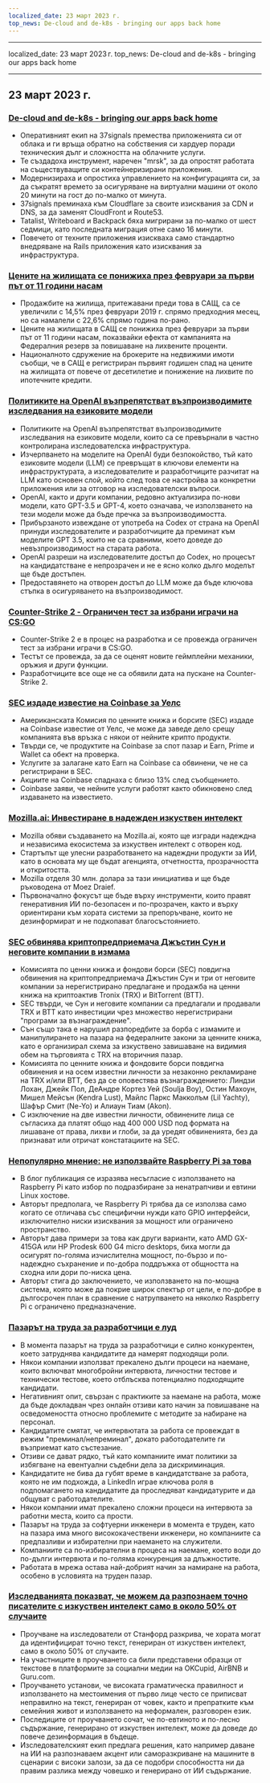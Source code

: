 ```yaml
---
localized_date: 23 март 2023 г.
top_news: De-cloud and de-k8s - bringing our apps back home
---
```


---

localized_date: 23 март 2023 г.
top_news: De-cloud and de-k8s - bringing our apps back home

---



<CallToAction />

<Steps>

## 23 март 2023 г.

### [De-cloud and de-k8s - bringing our apps back home](https://dev.37signals.com/bringing-our-apps-back-home/?ref=hackernewsgpt.com)

- Оперативният екип на 37signals премества приложенията си от облака и ги връща обратно на собствения си хардуер поради техническия дълг и сложността на облачните услуги.
- Те създадоха инструмент, наречен "mrsk", за да опростят работата на съществуващите си контейнеризирани приложения.
- Модернизираха и опростиха управлението на конфигурацията си, за да съкратят времето за осигуряване на виртуални машини от около 20 минути на гост до по-малко от минута.
- 37signals преминаха към Cloudflare за своите изисквания за CDN и DNS, за да заменят CloudFront и Route53.
- Tatalist, Writeboard и Backpack бяха мигрирани за по-малко от шест седмици, като последната миграция отне само 16 минути.
- Повечето от техните приложения изискваха само стандартно внедряване на Rails приложения като изисквания за инфраструктура.

### [Цените на жилищата се понижиха през февруари за първи път от 11 години насам](https://www.wsj.com/articles/home-prices-fell-in-february-for-first-time-in-11-years-73df0107?ref=hackernewsgpt.com)

- Продажбите на жилища, притежавани преди това в САЩ, са се увеличили с 14,5% през февруари 2019 г. спрямо предходния месец, но са намалели с 22,6% спрямо година по-рано.
- Цените на жилищата в САЩ се понижиха през февруари за първи път от 11 години насам, показвайки ефекта от кампанията на Федералния резерв за повишаване на лихвените проценти.
- Националното сдружение на брокерите на недвижими имоти съобщи, че в САЩ е регистриран първият годишен спад на цените на жилищата от повече от десетилетие и понижение на лихвите по ипотечните кредити.

### [Политиките на OpenAI възпрепятстват възпроизводимите изследвания на езиковите модели](https://aisnakeoil.substack.com/p/openais-policies-hinder-reproducible?ref=hackernewsgpt.com)

- Политиките на OpenAI възпрепятстват възпроизводимите изследвания на езиковите модели, които са се превърнали в частно контролирана изследователска инфраструктура.
- Изчерпването на моделите на OpenAI буди безпокойство, тъй като езиковите модели (LLM) се превръщат в ключови елементи на инфраструктурата, а изследователите и разработчиците разчитат на LLM като основен слой, който след това се настройва за конкретни приложения или за отговор на изследователски въпроси.
- OpenAI, както и други компании, редовно актуализира по-нови модели, като GPT-3.5 и GPT-4, което означава, че използването на тези модели може да бъде пречка за възпроизводимостта.
- Прибързаното извеждане от употреба на Codex от страна на OpenAI принуди изследователите и разработчиците да преминат към моделите GPT 3.5, които не са сравними, което доведе до невъзпроизводимост на старата работа.
- OpenAI разреши на изследователите достъп до Codex, но процесът на кандидатстване е непрозрачен и не е ясно колко дълго моделът ще бъде достъпен.
- Предоставянето на отворен достъп до LLM може да бъде ключова стъпка в осигуряването на възпроизводимост.

### [Counter-Strike 2 - Ограничен тест за избрани играчи на CS:GO](https://counter-strike.net/cs2?ref=hackernewsgpt.com)

- Counter-Strike 2 е в процес на разработка и се провежда ограничен тест за избрани играчи в CS:GO.
- Тестът се провежда, за да се оценят новите геймплейни механики, оръжия и други функции.
- Разработчиците все още не са обявили дата на пускане на Counter-Strike 2.

### [SEC издаде известие на Coinbase за Уелс](https://www.reuters.com/legal/coinbase-issued-wells-notice-by-sec-2023-03-22/?ref=hackernewsgpt.com)

- Американската Комисия по ценните книжа и борсите (SEC) издаде на Coinbase известие от Уелс, че може да заведе дело срещу компанията във връзка с някои от нейните крипто продукти.
- Твърди се, че продуктите на Coinbase за спот пазар и Earn, Prime и Wallet са обект на проверка.
- Услугите за залагане като Earn на Coinbase са обвинени, че не са регистрирани в SEC.
- Акциите на Coinbase спаднаха с близо 13% след съобщението.
- Coinbase заяви, че нейните услуги работят както обикновено след издаването на известието.

### [Mozilla.ai: Инвестиране в надежден изкуствен интелект](https://blog.mozilla.org/en/mozilla/introducing-mozilla-ai-investing-in-trustworthy-ai/?ref=hackernewsgpt.com)

- Mozilla обяви създаването на Mozilla.ai, която ще изгради надеждна и независима екосистема за изкуствен интелект с отворен код.
- Стартъпът ще улесни разработването на надеждни продукти за ИИ, като в основата му ще бъдат агенцията, отчетността, прозрачността и откритостта.
- Mozilla отделя 30 млн. долара за тази инициатива и ще бъде ръководена от Moez Draief.
- Първоначално фокусът ще бъде върху инструменти, които правят генеративния ИИ по-безопасен и по-прозрачен, както и върху ориентирани към хората системи за препоръчване, които не дезинформират и не подкопават благосъстоянието.

### [SEC обвинява криптопредприемача Джъстин Сун и неговите компании в измама](https://www.sec.gov/news/press-release/2023-59?ref=hackernewsgpt.com)

- Комисията по ценни книжа и фондови борси (SEC) повдигна обвинения на криптопредприемача Джъстин Сун и три от неговите компании за нерегистрирано предлагане и продажба на ценни книжа на криптоактив Tronix (TRX) и BitTorrent (BTT).
- SEC твърди, че Сун и неговите компании са предлагали и продавали TRX и BTT като инвестиции чрез множество нерегистрирани "програми за възнаграждение".
- Сън също така е нарушил разпоредбите за борба с измамите и манипулирането на пазара на федералните закони за ценните книжа, като е организирал схема за изкуствено завишаване на видимия обем на търговията с TRX на вторичния пазар.
- Комисията по ценните книжа и фондовите борси повдигна обвинения и на осем известни личности за незаконно рекламиране на TRX и/или BTT, без да се оповестява възнаграждението: Линдзи Лохан, Джейк Пол, ДеАндре Кортез Уей (Soulja Boy), Остин Махоун, Мишел Мейсън (Kendra Lust), Майлс Паркс Макколъм (Lil Yachty), Шафър Смит (Ne-Yo) и Алиаун Тиам (Akon).
- С изключение на две известни личности, обвинените лица се съгласиха да платят общо над 400 000 USD под формата на лишаване от права, лихви и глоби, за да уредят обвиненията, без да признават или отричат констатациите на SEC.

### [Непопулярно мнение: не използвайте Raspberry Pi за това](https://set-inform.com/2021/08/24/unpopular-opinion-dont-use-a-raspberry-pi-for-that/?ref=hackernewsgpt.com)

- В блог публикация се изразява несъгласие с използването на Raspberry Pi като избор по подразбиране за ненатрапчиви и евтини Linux хостове.
- Авторът предполага, че Raspberry Pi трябва да се използва само когато се отличава със специфични нужди като GPIO интерфейси, изключително ниски изисквания за мощност или ограничено пространство.
- Авторът дава примери за това как други варианти, като AMD GX-415GA или HP Prodesk 600 G4 micro desktops, биха могли да осигурят по-голяма изчислителна мощност, по-бързо и по-надеждно съхранение и по-добра поддръжка от общността на сходна или дори по-ниска цена.
- Авторът стига до заключението, че използването на по-мощна система, която може да покрие широк спектър от цели, е по-добре в дългосрочен план в сравнение с натрупването на няколко Raspberry Pi с ограничено предназначение.

### [Пазарът на труда за разработчици е луд](https://old.reddit.com/r/ExperiencedDevs/comments/11xq5cz/the_developer_job_market_is_insane_right_now/?ref=hackernewsgpt.com)

- В момента пазарът на труда за разработчици е силно конкурентен, което затруднява кандидатите да намерят подходящи роли.
- Някои компании използват прекалено дълги процеси на наемане, които включват многобройни интервюта, личностни тестове и технически тестове, което отблъсква потенциално подходящите кандидати.
- Негативният опит, свързан с практиките за наемане на работа, може да бъде докладван чрез онлайн отзиви като начин за повишаване на осведомеността относно проблемите с методите за набиране на персонал.
- Кандидатите смятат, че интервютата за работа се провеждат в режим "преминал/непреминал", докато работодателите ги възприемат като състезание.
- Отзиви се дават рядко, тъй като компаниите имат политики за избягване на евентуални съдебни дела за дискриминация.
- Кандидатите не бива да губят време в кандидатстване за работа, която не им подхожда, а LinkedIn играе ключова роля в подпомагането на кандидатите да проследяват кандидатурите и да общуват с работодателите.
- Някои компании имат прекалено сложни процеси на интервюта за работни места, които са прости.
- Пазарът на труда за софтуерни инженери в момента е труден, като на пазара има много висококачествени инженери, но компаниите са предпазливи и избирателни при наемането на служители.
- Компаниите са по-избирателни в процеса на наемане, което води до по-дълги интервюта и по-голяма конкуренция за длъжностите.
- Работата в мрежа остава най-добрият начин за намиране на работа, особено в условията на труден пазар.

### [Изследванията показват, че можем да разпознаем точно писателите с изкуствен интелект само в около 50% от случаите](https://hai.stanford.edu/news/was-written-human-or-ai-tsu?ref=hackernewsgpt.com)

- Проучване на изследователи от Станфорд разкрива, че хората могат да идентифицират точно текст, генериран от изкуствен интелект, само в около 50% от случаите.
- На участниците в проучването са били представени образци от текстове в платформите за социални медии на OKCupid, AirBNB и Guru.com.
- Проучването установи, че високата граматическа правилност и използването на местоимения от първо лице често се приписват неправилно на текст, генериран от човек, както и препратките към семейния живот и използването на неформален, разговорен език.
- Последиците от проучването сочат, че по-евтиното и по-лесно съдържание, генерирано от изкуствен интелект, може да доведе до повече дезинформация в бъдеще.
- Изследователският екип предлага решения, като например даване на ИИ на разпознаваем акцент или саморазкриване на машините в сценарии с високи залози, за да се подобри способността ни да правим разлика между човешко и генерирано от ИИ съдържание.

</Steps>
